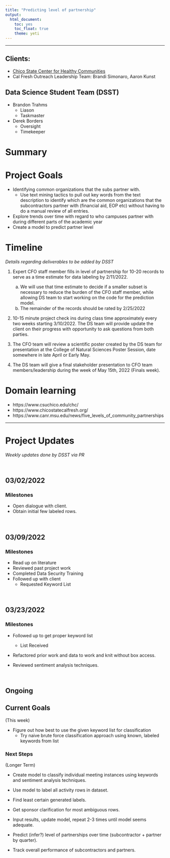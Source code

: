 ```yaml
---
title: "Predicting level of partnership"
output: 
  html_document: 
    toc: yes
    toc_float: true
    theme: yeti
---
```


----


## Clients: 

* [Chico State Center for Healthy Communities](https://www.csuchico.edu/chc/)
* Cal Fresh Outreach Leadership Team: Brandi Simonaro, Aaron Kunst

## Data Science Student Team (DSST)

* Brandon Trahms
  - Liason 
  - Taskmaster
* Derek Borders
  - Oversight
  - Timekeeper


# Summary

# Project Goals

* Identifying common organizations that the subs partner with. 
    - Use text mining tactics to pull out key words from the text description to identify which are the common organizations that the subcontractors partner with (financial aid, EOP etc) without having to do a manual review of all entries. 
* Explore trends over time with regard to who campuses partner with during different parts of the academic year
* Create a model to predict partner level


# Timeline
_Details regarding deliverables to be added by DSST_

1. Expert CFO staff member fills in level of partnership for 10-20 records to serve as a time estimate for data labeling by 2/11/2022. 
    a. We will use that time estimate to decide if a smaller subset is necessary to reduce the burden of the CFO staff member, while allowing DS team to start working on the code for the prediction model. 
    b. The remainder of the records should be rated by 2/25/2022


2. 10-15 minute project check ins during class time approximately every two weeks starting 3/10/2022. The DS team will provide update the client on their progress with opportunity to ask questions from both parties. 


3. The CFO team will review a scientific poster created by the DS team for presentation at the College of Natural Sciences Poster Session, date somewhere in late April or Early May.  


4. The DS team will give a final stakeholder presentation to CFO team members/leadership during the week of May 15th, 2022 (Finals week). 


# Domain learning

* https://www.csuchico.edu/chc/
* https://www.chicostatecalfresh.org/
* https://www.canr.msu.edu/news/five_levels_of_community_partnerships

----

# Project Updates
_Weekly updates done by DSST via PR_

<br />  

## 03/02/2022  

### Milestones

- Open dialogue with client.  
- Obtain initial few labeled rows.

<br />  

## 03/09/2022  

### Milestones 

- Read up on literature
- Reviewed past project work
- Completed Data Security Training
- Followed up with client
  - Requested Keyword List


<br />  

## 03/23/2022  

### Milestones 

- Followed up to get proper keyword list
  - List Received

- Refactored prior work and data to work and knit without box access. 

- Reviewed sentiment analysis techniques.  

<br />  

## Ongoing  


## Current Goals  

(This week)


- Figure out how best to use the given keyword list for classification  
  - Try naive brute force classification approach using known, labeled keywords from list

### Next Steps  

(Longer Term)

- Create model to classify individual meeting instances using keywords and sentiment analysis techniques.
  
- Use model to label all activity rows in dataset.  
- Find least certain generated labels.  
- Get sponsor clarification for most ambiguous rows.  
- Input results, update model, repeat 2-3 times until model seems adequate.

- Predict (infer?) level of partnerships over time (subcontractor + partner by quarter). 

- Track overall performance of subcontractors and partners. 




 

